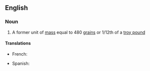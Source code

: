 {{also|troyounce}}
==English==

===Noun===
{{en-noun|head=[[troy]] [[ounce]]}}

# A former unit of [[mass]] equal to 480 [[grain]]s or 1/12th of a [[troy pound]]

====Translations====
{{trans-top|}}
* French: {{t+|fr|once troy|f}}
{{trans-mid}}
* Spanish: {{t+|es|onza troy|f}}
{{trans-bottom}}